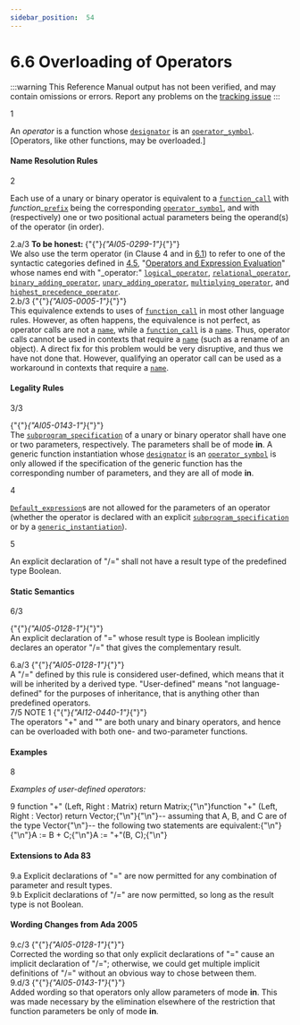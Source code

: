 ```yaml
---
sidebar_position:  54
---
```


# 6.6 Overloading of Operators

:::warning
This Reference Manual output has not been verified,
and may contain omissions or errors.
Report any problems on the [tracking issue](https://github.com/ada-lang-io/ada-lang-io/issues/20)
:::


<AnnotatedOnly>
<MarginText>
1
</MarginText>
</AnnotatedOnly>
<p>An <em>operator</em> is a function whose <code><a href="../AA-6/AA-6.1#S0199">designator</a></code> is an <code><a href="../AA-6/AA-6.1#S0202">operator_symbol</a></code>. [Operators, like other functions, may be overloaded.] <br /></p>


#### Name Resolution Rules

<AnnotatedOnly>
<MarginText>
2
</MarginText>
</AnnotatedOnly>
<p>Each use of a unary or binary operator is equivalent to a <code><a href="../AA-6/AA-6.4#S0218">function_call</a></code> with <em>function_</em><code><a href="../AA-4/AA-4.1#S0093">prefix</a></code> being the corresponding <code><a href="../AA-6/AA-6.1#S0202">operator_symbol</a></code>, and with (respectively) one or two positional actual parameters being the operand(s) of the operator (in order). <br /></p>

<AnnotatedOnly>
<MarginText>
2.a/3
</MarginText>
</AnnotatedOnly>
<Admonition type="aarm" aarm="note" title="Note: ">
<strong>To be honest: </strong>{"{"}<em>{"AI05-0299-1"}</em>{"}"} <br />We also use the term operator (in Clause 4 and in <a href="../AA-6/AA-6.1">6.1</a>) to refer to one of the syntactic categories defined in <a href="../AA-4/AA-4.5">4.5</a>, "<a href="../AA-4/AA-4.5">Operators and Expression Evaluation</a>" whose names end with "_operator:" <code><a href="../AA-4/AA-4.5#S0142">logical_operator</a></code>, <code><a href="../AA-4/AA-4.5#S0143">relational_operator</a></code>, <code><a href="../AA-4/AA-4.5#S0144">binary_adding_operator</a></code>, <code><a href="../AA-4/AA-4.5#S0145">unary_adding_operator</a></code>, <code><a href="../AA-4/AA-4.5#S0146">multiplying_operator</a></code>, and <code><a href="../AA-4/AA-4.5#S0147">highest_precedence_operator</a></code>. <br /></Admonition>

<AnnotatedOnly>
<MarginText>
2.b/3
</MarginText>
</AnnotatedOnly>
<Admonition type="aarm" aarm="discussion" title="Discussion: ">
<strong></strong>{"{"}<em>{"AI05-0005-1"}</em>{"}"} <br />This equivalence extends to uses of <code><a href="../AA-6/AA-6.4#S0218">function_call</a></code> in most other language rules. However, as often happens, the equivalence is not perfect, as operator calls are not a <code><a href="../AA-4/AA-4.1#S0091">name</a></code>, while a <code><a href="../AA-6/AA-6.4#S0218">function_call</a></code> is a <code><a href="../AA-4/AA-4.1#S0091">name</a></code>. Thus, operator calls cannot be used in contexts that require a <code><a href="../AA-4/AA-4.1#S0091">name</a></code> (such as a rename of an object). A direct fix for this problem would be very disruptive, and thus we have not done that. However, qualifying an operator call can be used as a workaround in contexts that require a <code><a href="../AA-4/AA-4.1#S0091">name</a></code>. <br /></Admonition>


#### Legality Rules

<AnnotatedOnly>
<MarginText>
3/3
</MarginText>
</AnnotatedOnly>
<p>{"{"}<em>{"AI05-0143-1"}</em>{"}"} <br />The <code><a href="../AA-6/AA-6.1#S0196">subprogram_specification</a></code> of a unary or binary operator shall have one or two parameters, respectively. The parameters shall be of mode <strong>in</strong>. A generic function instantiation whose <code><a href="../AA-6/AA-6.1#S0199">designator</a></code> is an <code><a href="../AA-6/AA-6.1#S0202">operator_symbol</a></code> is only allowed if the specification of the generic function has the corresponding number of parameters, and they are all of mode <strong>in</strong>.<br /></p>

<AnnotatedOnly>
<MarginText>
4
</MarginText>
</AnnotatedOnly>
<p><code><a href="../AA-3/AA-3.7#S0063">Default_expression</a></code>s are not allowed for the parameters of an operator (whether the operator is declared with an explicit <code><a href="../AA-6/AA-6.1#S0196">subprogram_specification</a></code> or by a <code><a href="../AA-12/AA-12.3#S0315">generic_instantiation</a></code>).<br /></p>

<AnnotatedOnly>
<MarginText>
5
</MarginText>
</AnnotatedOnly>
<p>An explicit declaration of "/=" shall not have a result type of the predefined type Boolean. <br /></p>


#### Static Semantics

<AnnotatedOnly>
<MarginText>
6/3
</MarginText>
</AnnotatedOnly>
<p>{"{"}<em>{"AI05-0128-1"}</em>{"}"} <br />An explicit declaration of "=" whose result type is Boolean implicitly declares an operator "/=" that gives the complementary result. <br /></p>

<AnnotatedOnly>
<MarginText>
6.a/3
</MarginText>
</AnnotatedOnly>
<Admonition type="aarm" aarm="discussion" title="Discussion: ">
<strong></strong>{"{"}<em>{"AI05-0128-1"}</em>{"}"} <br />A "/=" defined by this rule is considered user-defined, which means that it will be inherited by a derived type. "User-defined" means "not language-defined" for the purposes of inheritance, that is anything other than predefined operators. <br /></Admonition>

<AnnotatedOnly>
<MarginText>
7/5
</MarginText>
</AnnotatedOnly>
<Admonition type="aarm" aarm="note" title="Note: ">
NOTE 1   {"{"}<em>{"AI12-0440-1"}</em>{"}"} <br />The operators "+" and "" are both unary and binary operators, and hence can be overloaded with both one- and two-parameter functions. <br /></Admonition>


#### Examples

<AnnotatedOnly>
<MarginText>
8
</MarginText>
</AnnotatedOnly>
<p><em>Examples of user-defined operators:</em> <br /></p>

<AnnotatedOnly>
<MarginText>
9
</MarginText>
</AnnotatedOnly>
<CodeBlock language="ada">
function "+" (Left, Right : Matrix) return Matrix;{"\n"}function "+" (Left, Right : Vector) return Vector;{"\n"}{"\n"}--  assuming that A, B, and C are of the type Vector{"\n"}--  the following two statements are equivalent:{"\n"}{"\n"}A := B + C;{"\n"}A := "+"(B, C);{"\n"}

</CodeBlock>

#### Extensions to Ada 83

<AnnotatedOnly>
<MarginText>
9.a
</MarginText>
</AnnotatedOnly>
<Admonition type="aarm" aarm="note" title="Note: ">
Explicit declarations of "=" are now permitted for any combination of parameter and result types.<br /></Admonition>

<AnnotatedOnly>
<MarginText>
9.b
</MarginText>
</AnnotatedOnly>
<Admonition type="aarm" aarm="note" title="Note: ">
Explicit declarations of "/=" are now permitted, so long as the result type is not Boolean. <br /></Admonition>


#### Wording Changes from Ada 2005

<AnnotatedOnly>
<MarginText>
9.c/3
</MarginText>
</AnnotatedOnly>
<Admonition type="aarm" aarm="correction" title="Correction:">
{"{"}<em>{"AI05-0128-1"}</em>{"}"} <strong><br /></strong> Corrected the wording so that only explicit declarations of "=" cause an implicit declaration of "/="; otherwise, we could get multiple implicit definitions of "/=" without an obvious way to chose between them.<br /></Admonition>

<AnnotatedOnly>
<MarginText>
9.d/3
</MarginText>
</AnnotatedOnly>
<Admonition type="aarm" aarm="note" title="Note: ">
{"{"}<em>{"AI05-0143-1"}</em>{"}"} <br />Added wording so that operators only allow parameters of mode <strong>in</strong>. This was made necessary by the elimination elsewhere of the restriction that function parameters be only of mode <strong>in</strong>. <br /></Admonition>

